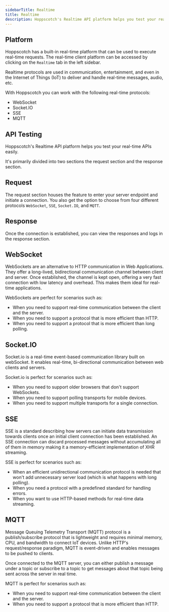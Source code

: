 ```yaml
---
sidebarTitle: Realtime
title: Realtime
description: Hoppscotch's Realtime API platform helps you test your real-time APIs easily.
---
```


## Platform

Hoppscotch has a built-in real-time platform that can be used to execute real-time requests. The real-time client platform can be accessed by clicking on the `Realtime` tab in the left sidebar.

Realtime protocols are used in communication, entertainment, and even in the Internet of Things (IoT) to deliver and handle real-time messages, audio, etc.

With Hoppscotch you can work with the following real-time protocols:

- WebSocket
- Socket.IO
- SSE
- MQTT

## API Testing

Hoppscotch's Realtime API platform helps you test your real-time APIs easily.

It's primarily divided into two sections the request section and the response section.

## Request

The request section houses the feature to enter your server endpoint and initiate a connection. You also get the option to choose from four different protocols `WebSocket`, `SSE`, `Socket.IO`, and `MQTT`.

## Response

Once the connection is established, you can view the responses and logs in the response section.

## WebSocket

WebSockets are an alternative to HTTP communication in Web Applications. They offer a long-lived, bidirectional communication channel between client and server. Once established, the channel is kept open, offering a very fast connection with low latency and overhead. This makes them ideal for real-time applications.

WebSockets are perfect for scenarios such as:

- When you need to support real-time communication between the client and the server.
- When you need to support a protocol that is more efficient than HTTP.
- When you need to support a protocol that is more efficient than long polling.

## Socket.IO

Socket.io is a real-time event-based communication library built on webSocket. It enables real-time, bi-directional communication between web clients and servers.

Socket.io is perfect for scenarios such as:

- When you need to support older browsers that don't support WebSockets.
- When you need to support polling transports for mobile devices.
- When you need to support multiple transports for a single connection.

## SSE

SSE is a standard describing how servers can initiate data transmission towards clients once an initial client connection has been established. An SSE connection can discard processed messages without accumulating all of them in memory making it a memory-efficient implementation of XHR streaming.

SSE is perfect for scenarios such as:

- When an efficient unidirectional communication protocol is needed that won't add unnecessary server load (which is what happens with long polling).
- When you need a protocol with a predefined standard for handling errors.
- When you want to use HTTP-based methods for real-time data streaming.

## MQTT

Message Queuing Telemetry Transport (MQTT) protocol is a publish/subscribe protocol that is lightweight and requires minimal memory, CPU, and bandwidth to connect IoT devices. Unlike HTTP's request/response paradigm, MQTT is event-driven and enables messages to be pushed to clients.

Once connected to the MQTT server, you can either publish a message under a topic or subscribe to a topic to get messages about that topic being sent across the server in real time.

MQTT is perfect for scenarios such as:

- When you need to support real-time communication between the client and the server.
- When you need to support a protocol that is more efficient than HTTP.
